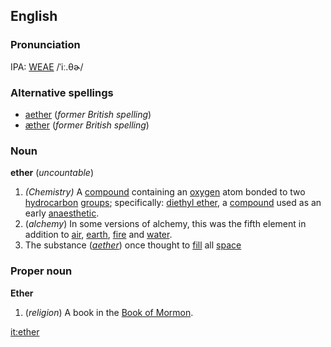 ==English==
===Pronunciation===
IPA: [[WEAE]] /ˈiː.θɚ/

===Alternative spellings===
*[[aether]] (''former British spelling'')
*[[æther]] (''former British spelling'')

===Noun===
'''ether''' (''uncountable'')
{{wikipedia}}

#''(Chemistry)'' A [[compound]] containing an [[oxygen]] atom bonded to two [[hydrocarbon]] [[group]]s; specifically: [[diethyl ether]], a [[compound]] used as an early [[anaesthetic]].
#(''alchemy'') In some versions of alchemy, this was the fifth element in addition to [[air]], [[earth]], [[fire]] and [[water]].
#The substance (''[[aether]]'') once thought to [[fill]] all [[space]]

===Proper noun===
'''Ether'''

#(''religion'') A book in the [[Book of Mormon]].

[[it:ether]]